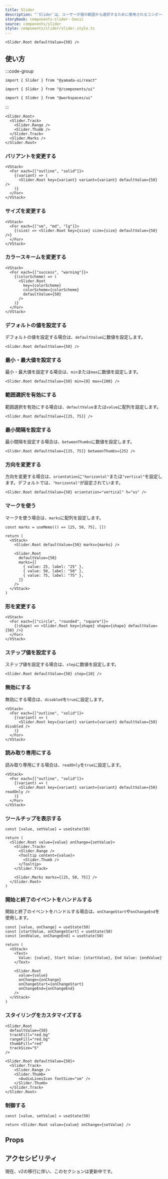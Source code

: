 ```yaml
---
title: Slider
description: "`Slider`は、ユーザーが値の範囲から選択するために使用されるコンポーネントです。"
storybook: components-slider--basic
source: components/slider
style: components/slider/slider.style.ts
---
```


```tsx preview
<Slider.Root defaultValue={50} />
```

## 使い方

:::code-group

```tsx [package]
import { Slider } from "@yamada-ui/react"
```

```tsx [alias]
import { Slider } from "@/components/ui"
```

```tsx [monorepo]
import { Slider } from "@workspaces/ui"
```

:::

```tsx
<Slider.Root>
  <Slider.Track>
    <Slider.Range />
    <Slider.Thumb />
  </Slider.Track>
  <Slider.Marks />
</Slider.Root>
```

### バリアントを変更する

```tsx preview
<VStack>
  <For each={["outline", "solid"]}>
    {(variant) => (
      <Slider.Root key={variant} variant={variant} defaultValue={50} />
    )}
  </For>
</VStack>
```

### サイズを変更する

```tsx preview
<VStack>
  <For each={["sm", "md", "lg"]}>
    {(size) => <Slider.Root key={size} size={size} defaultValue={50} />}
  </For>
</VStack>
```

### カラースキームを変更する

```tsx preview
<VStack>
  <For each={["success", "warning"]}>
    {(colorScheme) => (
      <Slider.Root
        key={colorScheme}
        colorScheme={colorScheme}
        defaultValue={50}
      />
    )}
  </For>
</VStack>
```

### デフォルトの値を設定する

デフォルトの値を設定する場合は、`defaultValue`に数値を設定します。

```tsx preview
<Slider.Root defaultValue={50} />
```

### 最小・最大値を設定する

最小・最大値を設定する場合は、`min`または`max`に数値を設定します。

```tsx preview
<Slider.Root defaultValue={50} min={0} max={200} />
```

### 範囲選択を有効にする

範囲選択を有効にする場合は、`defaultValue`または`value`に配列を設定します。

```tsx preview
<Slider.Root defaultValue={[25, 75]} />
```

### 最小間隔を設定する

最小間隔を設定する場合は、`betweenThumbs`に数値を設定します。

```tsx preview
<Slider.Root defaultValue={[25, 75]} betweenThumbs={25} />
```

### 方向を変更する

方向を変更する場合は、`orientation`に`"horizontal"`または`"vertical"`を設定します。デフォルトでは、`"horizontal"`が設定されています。

```tsx preview
<Slider.Root defaultValue={50} orientation="vertical" h="xs" />
```

### マークを使う

マークを使う場合は、`marks`に配列を設定します。

```tsx preview functional
const marks = useMemo(() => [25, 50, 75], [])

return (
  <VStack>
    <Slider.Root defaultValue={50} marks={marks} />

    <Slider.Root
      defaultValue={50}
      marks={[
        { value: 25, label: "25" },
        { value: 50, label: "50" },
        { value: 75, label: "75" },
      ]}
    />
  </VStack>
)
```

### 形を変更する

```tsx preview
<VStack>
  <For each={["circle", "rounded", "square"]}>
    {(shape) => <Slider.Root key={shape} shape={shape} defaultValue={50} />}
  </For>
</VStack>
```

### ステップ値を設定する

ステップ値を設定する場合は、`step`に数値を設定します。

```tsx preview
<Slider.Root defaultValue={50} step={10} />
```

### 無効にする

無効にする場合は、`disabled`を`true`に設定します。

```tsx preview
<VStack>
  <For each={["outline", "solid"]}>
    {(variant) => (
      <Slider.Root key={variant} variant={variant} defaultValue={50} disabled />
    )}
  </For>
</VStack>
```

### 読み取り専用にする

読み取り専用にする場合は、`readOnly`を`true`に設定します。

```tsx preview
<VStack>
  <For each={["outline", "solid"]}>
    {(variant) => (
      <Slider.Root key={variant} variant={variant} defaultValue={50} readOnly />
    )}
  </For>
</VStack>
```

### ツールチップを表示する

```tsx preview functional client
const [value, setValue] = useState(50)

return (
  <Slider.Root value={value} onChange={setValue}>
    <Slider.Track>
      <Slider.Range />
      <Tooltip content={value}>
        <Slider.Thumb />
      </Tooltip>
    </Slider.Track>

    <Slider.Marks marks={[25, 50, 75]} />
  </Slider.Root>
)
```

### 開始と終了のイベントをハンドルする

開始と終了のイベントをハンドルする場合は、`onChangeStart`や`onChangeEnd`を使用します。

```tsx preview functional client
const [value, onChange] = useState(50)
const [startValue, onChangeStart] = useState(50)
const [endValue, onChangeEnd] = useState(50)

return (
  <VStack>
    <Text>
      Value: {value}, Start Value: {startValue}, End Value: {endValue}
    </Text>

    <Slider.Root
      value={value}
      onChange={onChange}
      onChangeStart={onChangeStart}
      onChangeEnd={onChangeEnd}
    />
  </VStack>
)
```

### スタイリングをカスタマイズする

```tsx preview
<Slider.Root
  defaultValue={50}
  trackFill="red.bg"
  rangeFill="red.bg"
  thumbFill="red"
  trackSize="5"
/>
```

```tsx preview
<Slider.Root defaultValue={50}>
  <Slider.Track>
    <Slider.Range />
    <Slider.Thumb>
      <AudioLinesIcon fontSize="sm" />
    </Slider.Thumb>
  </Slider.Track>
</Slider.Root>
```

### 制御する

```tsx preview functional client
const [value, setValue] = useState(50)

return <Slider.Root value={value} onChange={setValue} />
```

## Props

<PropsTable name="slider" />

## アクセシビリティ

現在、v2の移行に伴い、このセクションは更新中です。
